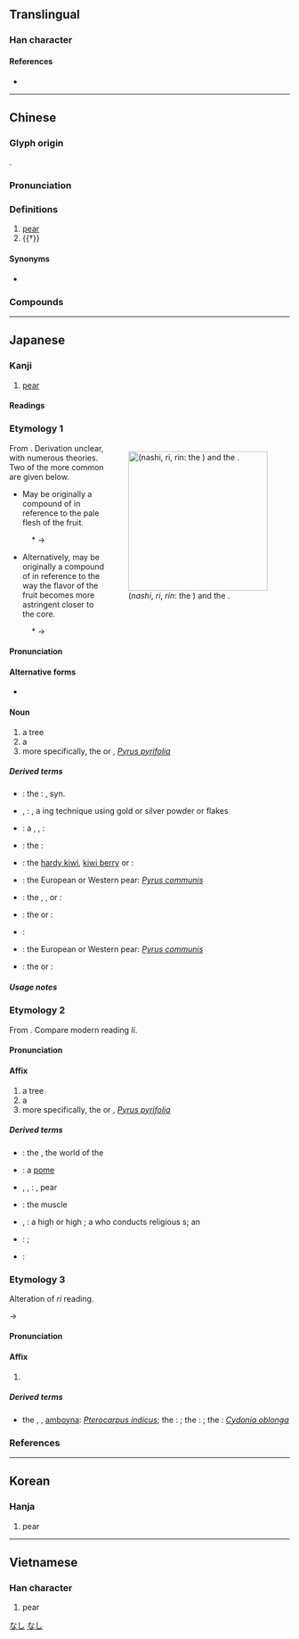 {{character info/new}}
==Translingual==

===Han character===
{{Han char|rn=75|rad=木|as=07|sn=11|four=22904|canj=HND,XHND|ids=⿱利木}}

====References====
* {{Han ref|kx=0530.120|dkj=14873|dj=0918.100|hdz=21215.100|uh=68A8|ud=26792|bh=B1F9|bd=45561}}

----

==Chinese==
{{zh-forms}}

===Glyph origin===
{{Han etym}}
{{Han compound|利|木|ls=psc|c1=p|c2=s}}.

===Pronunciation===
{{zh-pron
|m=lí
|c=lei4,lei4-2
|h=pfs=lì
|md=lì/lài
|md_note=lì - “pear”; lài - used in {{zh-l|*黃梨}}
|mn=lê/lâi
|mn_note=lê - literary; lâi - vernacular
|w=3li
|mc=y
|oc=y
|cat=n,v
}}

===Definitions===
{{zh-hanzi}}

# [[pear]]
# {{†}} {{zh-alt-form|剺|to [[cut]]}}

====Synonyms====
* {{zh-l|梨子}}

===Compounds===
{{zh-der|梨乾兒|梨膏|梨木|梨園|梨園戲|梨園子弟|交梨火棗|不查梨|孔融讓梨|梨頰微渦|梨花大鼓|白梨|梨雲|梨棗|災梨禍棗|梨花片|破麥破梨|梨樹|梨花簡|查梨|禍棗災梨|棠梨|梨園弟子|玉嬌梨|梨糕|梨子|梨園行|杏雨梨雲|楓梨|士多啤梨|梨渦|梨花帶雨|紅梨記|鴨兒梨|鳳梨|花梨|訶梨勒|雪梨|酪梨|鵝梨|鳥梨|雨打梨花|讓棗推梨|阿闍梨|鴨兒廣梨|賣查梨}}

{{zh-cat|Fruits}}

----

==Japanese==

===Kanji===
{{ja-kanji|grade=|rs=木07}}

# [[pear]]

====Readings====
{{ja-readings
|goon=り
|kanon=り
|kanyoon=りん
|kun=なし-
|nanori=か
}}

===Etymology 1===
<div style="float:right;">
{{wikipedia|lang=ja|ナシ}}
{{wikipedia|Pyrus pyrifolia}}
[[File:Pear-tree,katori-city,japan.JPG|thumb|250px|{{lang|ja|梨}} (''nashi'', ''ri'', ''rin'': the {{l|en|tree}}) and the {{l|en|fruit}}.]]
</div>
{{ja-kanjitab|なし|yomi=kun}}
From {{inh|ja|ojp|sort=なし}}. Derivation unclear, with numerous theories. Two of the more common are given below.

* May be originally a compound of {{compound|lang=ja|sort=なし|中|tr1=na</i>, hypothesized root of modern <i>naka|t1=middle, center|白|tr2=shiro|t2=white}} in reference to the pale flesh of the fruit.

: &#42;{{IPAchar|/na ɕiro/}} → {{IPAchar|/naɕi/}}

* Alternatively, may be originally a compound of {{compound|lang=ja|sort=なし|中|tr1=na</i>, hypothesized root of modern <i>naka|t1=middle, center|酢|tr2=su|t2=sour, acidic}} in reference to the way the flavor of the fruit becomes more astringent closer to the core.

: &#42;{{IPAchar|/na su/}} → {{IPAchar|/naɕi/}}

====Pronunciation====
{{ja-pron|yomi=kun|acc=2|acc_ref=DJR|acc2=0|acc2_ref=DJR|なし}}

====Alternative forms====
* {{ja-l|ナシ}}

====Noun====
{{ja-noun|なし|ナシ}}

# a {{l|en|pear}} tree
# a {{l|en|pear}} {{gloss|the fruit}}
# more specifically, the {{vern|Japanese pear}} or {{l|en|Asian pear}}, ''[[Pyrus pyrifolia]]''

=====Derived terms=====
{{der-top}}
* {{ja-r|梨%河%豚|なし%ふ%ぐ}}: the {{vern|pear puffer}}: {{taxlink|Gastrophysus vermicularis|species|noshow=1|ver=161102}}, syn. {{taxlink|Takifugu vermicularis|species|noshow=1|ver=161102}}
* {{ja-r|梨子%地|なし%じ}}, {{ja-r|梨%地|なし%じ}}: {{l|en|nashiji}}, a {{l|en|lacquer}}ing technique using gold or silver powder or flakes
{{der-mid}}
* {{ja-r|青梨|あお なし}}: a {{vern|Harbin pear}}, {{vern|Ussurian pear}}, {{vern|Chinese pear}}: {{taxlink|Pyrus ussuriensis var. hondoensis|variety|noshow=1|ver=161102}}
* {{ja-r|玄%圃梨|けん%ぽ なし}}: the {{vern|Japanese raisin tree}}: {{taxlink|Hovenia dulcis|species|noshow=1|ver=161102}}
* {{ja-r|猿梨|さる なし}}: the [[hardy kiwi]], [[kiwi berry]] or {{vern|tara vine}}: {{taxlink|Actinidia arguta|species|noshow=1|ver=161102}}
* {{ja-r|西洋梨|せいよう なし}}: the European or Western pear: ''[[Pyrus communis]]''
* {{ja-r|浜梨|はま なし}}: the {{vern|rugosa rose}}, {{vern|Japanese rose}}, or {{vern|Ramanas rose}}: {{taxlink|Rosa rugosa|species|noshow=1|ver=161102}}
* {{ja-r|山梨|やま なし}}: the {{vern|wild nashi}} or {{vern|wild Japanese pear}}: {{taxlink|Pyrus pyrifolia var. pyrifolia|variety|noshow=1|ver=161102}}
* {{ja-r|山梨県|^やまなし-けん}}: {{w|Yamanashi prefecture}}
* {{ja-r|洋梨|ようなし}}: the European or Western pear: ''[[Pyrus communis]]''
* {{ja-r|鰐梨|わに なし}}: the {{l|en|avocado}} or {{l|en|alligator pear}}: {{taxlink|Persea americana|species|noshow=1|ver=161102}}
{{der-bottom}}

=====Usage notes=====
{{U:ja:biology|ナシ}}

===Etymology 2===
{{ja-kanjitab|yomi=on|り}}
From {{bor|ja|ltc|-|sort=り}} {{m|zh|梨|tr=*li}}. Compare modern {{cog|cmn|-}} reading ''lí''.

====Pronunciation====
{{ja-pron|yomi=on|り}}

====Affix====
{{ja-pos|affix|り}}

# a {{l|en|pear}} tree
# a {{l|en|pear}} {{gloss|the fruit}}
# more specifically, the {{vern|Japanese pear}} or {{l|en|Asian pear}}, ''[[Pyrus pyrifolia]]''

=====Derived terms=====
{{der-top}}
* {{ja-r|梨%園|り%えん}}: the {{l|en|theatrical}} {{l|en|world}}, the world of the {{l|en|theater}}
* {{ja-r|梨%果|り%か}}: a [[pome]]
* {{ja-r|梨%花|り%か}}, {{ja-r|梨%華|り%か}}, {{ja-r|梨%英|り%か}}: {{l|en|pear}} {{l|en|flower}}, pear {{l|en|blossom}}
* {{ja-r|梨%状%筋|り%じょう%きん}}: the {{l|en|piriformis}} muscle
{{der-mid}}
* {{ja-r|阿%闍%梨|あ%じゃ%り}}, {{ja-r|阿%闍%梨|あ%ざ%り}}: a high {{l|en|monk}} or high {{l|en|priest}}; a {{l|en|monk}} who conducts religious {{l|en|service}}s; an {{l|en|initiate}}
* {{ja-r|頗%梨|は%り}}: {{l|en|quartz}}; {{l|en|glass}}
* {{ja-r|鳳%梨|ほう%り}}: {{l|en|pineapple}} {{qualifier|obsolete}}
{{der-bottom}}

===Etymology 3===
{{ja-kanjitab|yomi=kanyo|りん}}
Alteration of ''ri'' reading.

{{IPAchar|/ri/}} → {{IPAchar|/rin/}}

====Pronunciation====
{{ja-pron|yomi=kanyo|りん}}

====Affix====
{{ja-pos|affix|りん}}

# {{l|en|pear}}

=====Derived terms=====
{{der-top}}
* {{ja-r|花%梨|か%りん}} the {{l|en|Burmese rosewood}}, {{vern|angsana}}, [[amboyna]]: ''[[Pterocarpus indicus]]''; the {{vern|flowering quince}}: {{taxlink|Pseudocydonia sinensis|species|noshow=1|ver=161102}}; the {{vern|Chinese quince}}: {{taxlink|Chaenomeles sinensis|species|noshow=1|ver=161102}}; the {{l|en|quince}}: ''[[Cydonia oblonga]]''
{{der-bottom}}

===References===
<references/>

[[Category:Japanese basic words|なし]]
[[Category:ja:Fruits|なし]]

----

==Korean==

===Hanja===
{{ko-hanja|hangeul=[[리]]>[[이]]|eumhun=|rv=ri>i|mr=ri>i|y=li>i}}

# pear

----

==Vietnamese==

===Han character===
{{vi-hantu|[[lê]], [[lệ]]|rs=木07}}

# pear
